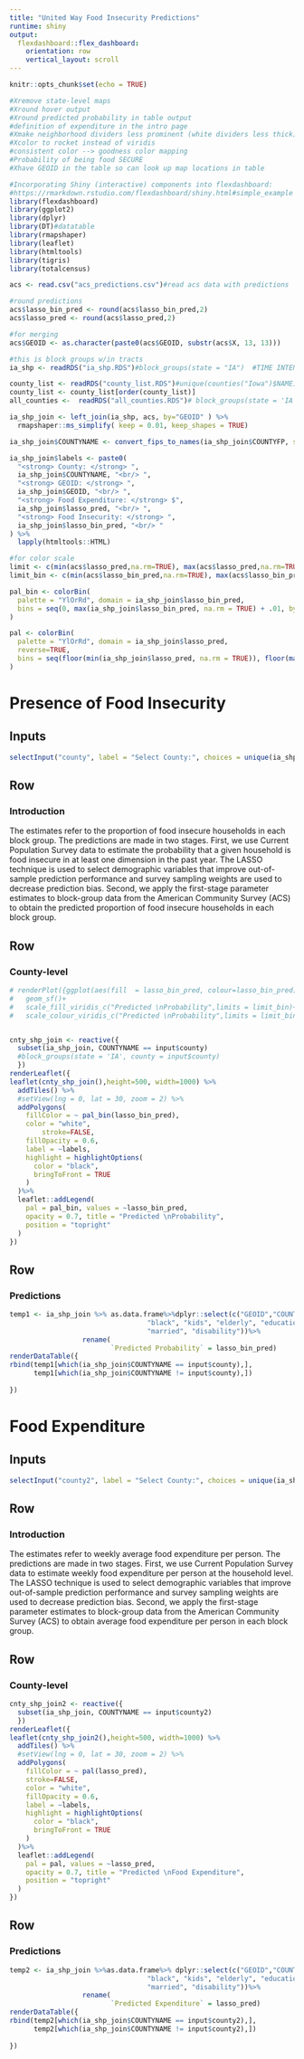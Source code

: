 ```yaml
---
title: "United Way Food Insecurity Predictions"
runtime: shiny
output: 
  flexdashboard::flex_dashboard:
    orientation: row
    vertical_layout: scroll
---
```


```r
knitr::opts_chunk$set(echo = TRUE)

#Xremove state-level maps
#Xround hover output
#Xround predicted probability in table output
#definition of expenditure in the intro page 
#Xmake neighborhood dividers less prominent (white dividers less thick)
#Xcolor to rocket instead of viridis
#consistent color --> goodness color mapping
#Probability of being food SECURE
#Xhave GEOID in the table so can look up map locations in table

#Incorporating Shiny (interactive) components into flexdashboard:
#https://rmarkdown.rstudio.com/flexdashboard/shiny.html#simple_example
library(flexdashboard)
library(ggplot2)
library(dplyr)
library(DT)#datatable
library(rmapshaper)
library(leaflet)
library(htmltools)
library(tigris)
library(totalcensus)

acs <- read.csv("acs_predictions.csv")#read acs data with predictions

#round predictions
acs$lasso_bin_pred <- round(acs$lasso_bin_pred,2)
acs$lasso_pred <- round(acs$lasso_pred,2)

#for merging
acs$GEOID <- as.character(paste0(acs$GEOID, substr(acs$X, 13, 13)))

#this is block groups w/in tracts
ia_shp <- readRDS("ia_shp.RDS")#block_groups(state = "IA")  #TIME INTENSIVE 1st run (so each dashboard run)

county_list <- readRDS("county_list.RDS")#unique(counties("Iowa")$NAME)#TIME INTENSIVE 1st run (so each dashboard run)
county_list <- county_list[order(county_list)]
all_counties <-  readRDS("all_counties.RDS")# block_groups(state = 'IA', county = county_list) #also time intensive...

ia_shp_join <- left_join(ia_shp, acs, by="GEOID" ) %>%
  rmapshaper::ms_simplify( keep = 0.01, keep_shapes = TRUE)

ia_shp_join$COUNTYNAME <- convert_fips_to_names(ia_shp_join$COUNTYFP, states = rep("IA", nrow(ia_shp_join)), geo_header="COUNTY")

ia_shp_join$labels <- paste0(
  "<strong> County: </strong> ",
  ia_shp_join$COUNTYNAME, "<br/> ",
  "<strong> GEOID: </strong> ",
  ia_shp_join$GEOID, "<br/> ",
  "<strong> Food Expenditure: </strong> $",
  ia_shp_join$lasso_pred, "<br/> ",
  "<strong> Food Insecurity: </strong> ",
  ia_shp_join$lasso_bin_pred, "<br/> "
) %>%
  lapply(htmltools::HTML)

#for color scale
limit <- c(min(acs$lasso_pred,na.rm=TRUE), max(acs$lasso_pred,na.rm=TRUE))
limit_bin <- c(min(acs$lasso_bin_pred,na.rm=TRUE), max(acs$lasso_bin_pred,na.rm=TRUE))

pal_bin <- colorBin(
  palette = "YlOrRd", domain = ia_shp_join$lasso_bin_pred,
  bins = seq(0, max(ia_shp_join$lasso_bin_pred, na.rm = TRUE) + .01, by = .05)
)

pal <- colorBin(
  palette = "YlOrRd", domain = ia_shp_join$lasso_pred,
  reverse=TRUE,
  bins = seq(floor(min(ia_shp_join$lasso_pred, na.rm = TRUE)), floor(max(ia_shp_join$lasso_pred, na.rm = TRUE)) + .1, by = 5)
)

```

Presence of Food Insecurity
===================================== 

Inputs {.sidebar}
-----------------------------------------------------------------------

```r
selectInput("county", label = "Select County:", choices = unique(ia_shp_join$COUNTYNAME), selected = "Polk County")

```


Row 
-----------------------------------------------------------------------

### Introduction

The estimates refer to the proportion of food insecure households in each block group. The predictions are made in two stages. First, we use Current Population Survey data to estimate the probability that a given household is food insecure in at least one dimension in the past year. The LASSO technique is used to select demographic variables that improve out-of-sample prediction performance and survey sampling weights are used to decrease prediction bias. Second, we apply the first-stage parameter estimates to block-group data from the American Community Survey (ACS) to obtain the predicted proportion of food insecure households in each block group.



Row 
-----------------------------------------------------------------------


### County-level

```r
# renderPlot({ggplot(aes(fill  = lasso_bin_pred, colour=lasso_bin_pred),data = cnty_shp_join()) +
#   geom_sf()+
#   scale_fill_viridis_c("Predicted \nProbability",limits = limit_bin)+
#   scale_colour_viridis_c("Predicted \nProbability",limits = limit_bin)})


cnty_shp_join <- reactive({
  subset(ia_shp_join, COUNTYNAME == input$county) 
  #block_groups(state = 'IA', county = input$county)
  })
renderLeaflet({
leaflet(cnty_shp_join(),height=500, width=1000) %>%
  addTiles() %>%
  #setView(lng = 0, lat = 30, zoom = 2) %>%
  addPolygons(
    fillColor = ~ pal_bin(lasso_bin_pred),
    color = "white",
        stroke=FALSE,
    fillOpacity = 0.6,
    label = ~labels,
    highlight = highlightOptions(
      color = "black",
      bringToFront = TRUE
    )
  )%>%
  leaflet::addLegend(
    pal = pal_bin, values = ~lasso_bin_pred,
    opacity = 0.7, title = "Predicted \nProbability",
    position = "topright"
  )
})

```


Row 
-----------------------------------------------------------------------

### Predictions

```r
temp1 <- ia_shp_join %>% as.data.frame%>%dplyr::select(c("GEOID","COUNTYNAME","lasso_bin_pred", "female", "avg_hhsize", "hispanic",
                                  "black", "kids", "elderly", "education", "employed",
                                  "married", "disability"))%>%
                  rename( 
                         `Predicted Probability` = lasso_bin_pred)
renderDataTable({
rbind(temp1[which(ia_shp_join$COUNTYNAME == input$county),],
      temp1[which(ia_shp_join$COUNTYNAME != input$county),])
  
})
```


Food Expenditure
===================================== 

Inputs {.sidebar}
-----------------------------------------------------------------------


```r
selectInput("county2", label = "Select County:", choices = unique(ia_shp_join$COUNTYNAME), selected = "Polk County")

```

Row 
-----------------------------------------------------------------------

### Introduction

The estimates refer to weekly average food expenditure per person. The predictions are made in two stages. First, we use Current Population Survey data to estimate weekly food expenditure per person at the household level. The LASSO technique is used to select demographic variables that improve out-of-sample prediction performance and survey sampling weights are used to decrease prediction bias. Second, we apply the first-stage parameter estimates to block-group data from the American Community Survey (ACS) to obtain average food expenditure per person in each block group.


Row 
-----------------------------------------------------------------------

### County-level
```r

cnty_shp_join2 <- reactive({
  subset(ia_shp_join, COUNTYNAME == input$county2) 
  })
renderLeaflet({
leaflet(cnty_shp_join2(),height=500, width=1000) %>%
  addTiles() %>%
  #setView(lng = 0, lat = 30, zoom = 2) %>%
  addPolygons(
    fillColor = ~ pal(lasso_pred),
    stroke=FALSE,
    color = "white",
    fillOpacity = 0.6,
    label = ~labels,
    highlight = highlightOptions(
      color = "black",
      bringToFront = TRUE
    )
  )%>%
  leaflet::addLegend(
    pal = pal, values = ~lasso_pred,
    opacity = 0.7, title = "Predicted \nFood Expenditure",
    position = "topright"
  )
})


```


Row 
-----------------------------------------------------------------------

### Predictions

```r
temp2 <- ia_shp_join %>%as.data.frame%>% dplyr::select(c("GEOID","COUNTYNAME", "lasso_pred","female", "avg_hhsize", "hispanic",
                                  "black", "kids", "elderly", "education", "employed",
                                  "married", "disability"))%>%
                  rename(
                         `Predicted Expenditure` = lasso_pred)
renderDataTable({
rbind(temp2[which(ia_shp_join$COUNTYNAME == input$county2),],
      temp2[which(ia_shp_join$COUNTYNAME != input$county2),])
  
})
```

